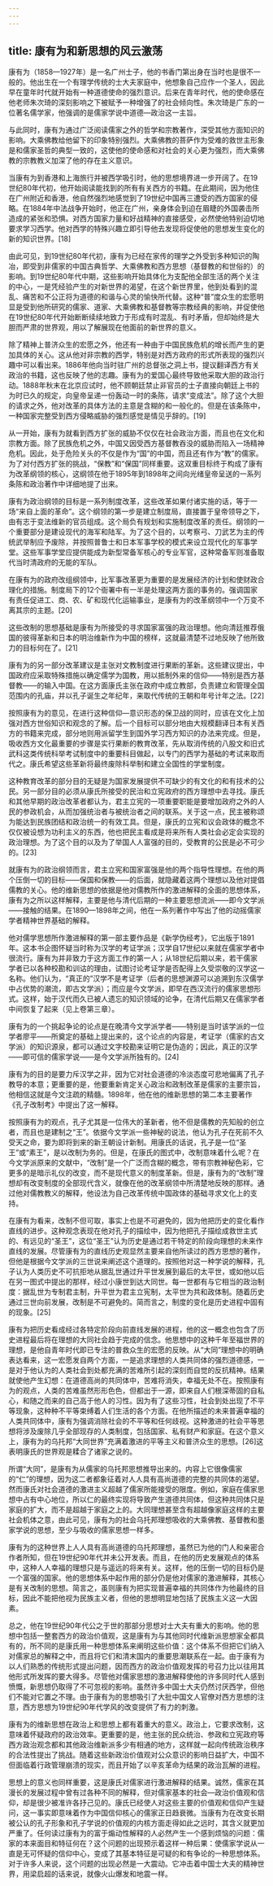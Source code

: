 ```yaml
---
---
---
```

title: 康有为和新思想的风云激荡
---



康有为（1858—1927年）是一名广州士子，他的书香门第出身在当时也是很不一般的。他出生在一个有理学传统的士大夫家庭中，他想象自己应作一个圣人，因此早在童年时代就开始有一种道德使命的强烈意识。后来在青年时代，他的使命感在他老师朱次琦的深刻影响之下被赋予一种增强了的社会倾向性。朱次琦是广东的一位著名儒学家，他强调的是儒家学说中道德—政治这一主旨。

与此同时，康有为通过广泛阅读儒家之外的哲学和宗教著作，深受其他方面知识的影响。大乘佛教给他留下的印象特别强烈。大乘佛教的菩萨作为受难的救世主形象是和儒家圣哲的典型一致的，这使他的使命感和对社会的关心更为强烈，而大乘佛教的宗教教义加深了他的存在主义意识。

当康有为到香港和上海旅行并被西学吸引时，他的思想境界进一步开阔了。在19世纪80年代初，他开始阅读能找到的所有有关西方的书籍。在此期间，因为他住在广州附近和香港，他自然强烈地感觉到了19世纪中国再三遭受的西方国家的侵略。在1884年中法战争开始时，他正在广州，亲身体会到迫在眉睫的外国袭击所造成的紧张和恐惧。对西方国家力量和好战精神的直接感受，必然使他特别迫切地要求学习西学。他对西学的特殊兴趣立即引导他去发现将促使他的思想发生变化的新的知识世界。[18]

由此可见，到19世纪80年代初，康有为已经在家传的理学之外受到多种知识的陶冶，即受到非儒家的中国古典哲学、大乘佛教和西方思想（基督教的和世俗的）的影响。到19世纪80年代中期，这些影响开始具体化为支配他全部生活的两个关注的中心，一是凭经验产生的对新世界的渴望，在这个新世界里，他到处看到的混乱、痛苦和不公正将为道德的和谐与心灵的愉快所代替。这种“普”度众生的宏愿明显是受到他所研究的儒家、道家、大乘佛教和基督教等宗教经典的影响，并促使他在19世纪80年代开始断断续续地致力于形成有时混乱、有时矛盾，但却始终是大胆而严肃的世界观，用以了解展现在他面前的新世界的意义。

除了精神上普济众生的宏愿之外，他还有一种由于中国民族危机的增长而产生的更加具体的关心。这从他对非宗教的西学，特别是对西方政府的形式所表现的强烈兴趣中可以看出来。1886年他向当时驻广州的总督张之洞上书，提议翻译西方有关政治的书籍，这也反映了他的志趣。康有为的爱国心最终导致他采取大胆的政治行动。1888年秋末在北京应试时，他不顾朝廷禁止非官员的士子直接向朝廷上书的为时已久的规定，向皇帝呈递一份轰动一时的条陈，请求“变成法”。除了这个大胆的请求之外，他对改革的具体方法的主意是含糊的和一般化的。但是在该条陈中，一种国家完整受到西方侵略威胁的强烈感觉是情见乎辞的。[19]

从一开始，康有为就看到西方扩张的威胁不仅仅在社会政治方面，而且也在文化和宗教方面。除了民族危机之外，中国又因受西方基督教吞没的威胁而陷入一场精神危机。因此，处于危险关头的不仅是作为“国”的中国，而且还有作为“教”的儒家。为了对付西方扩张的挑战，“保教”和“保国”同样重要。这双重目标终于构成了康有为改革纲领的核心，这纲领在他于1895年到1898年之间向光绪皇帝呈送的一系列条陈和政治著作中详细地提了出来。

康有为政治纲领的目标是一系列制度改革，这些改革如果付诸实施的话，等于一场“来自上面的革命”。这个纲领的第一步是建立制度局，直接置于皇帝领导之下，由有志于变法维新的官员组成。这个局负有规划和实施制度改革的责任。纲领的一个重要部分是建设现代的海军和陆军。为了这个目的，以考察弓、刀武艺为主的传统武举制应予废除，并按照普鲁士和日本军事学校的模式来设立现代化的军事学堂。这些军事学堂应提供能成为新型常备军核心的专业军官，这种常备军则准备取代当时清政府的无能的军队。

在康有为的政府改组纲领中，比军事改革更为重要的是发展经济的计划和使财政合理化的措施。制度局下的12个衙署中有一半是处理这两方面的事务的。强调国家有责任促进工、商、农、矿和现代化运输事业，是康有为的改革纲领中一个万变不离其宗的主题。[20]

这些改制的思想基础是康有为所接受的寻求国家富强的政治理想。他向清廷推荐俄国的彼得革新和日本的明治维新作为中国的榜样，这就最清楚不过地反映了他所致力的目标何在了。[21]

康有为的另一部分改革建议是主张对文教制度进行果断的革新。这些建议提出，中国政府应采取特殊措施以确定儒学为国教，用以抵制外来的信仰——特别是西方基督教——的输入中国。在这方面康氏主张在政府中成立教部，负责建立和管理全国范围内的孔庙，并以孔子诞生之年纪年，来取代传统的王朝和年号计年之法。[22]

按照康有为的意见，在进行这种信仰—意识形态的保卫战的同时，应该在文化上加强对西方世俗知识和观念的了解。后一个目标可以部分地由大规模翻译日本有关西方的书籍来完成，部分地则用派留学生到国外学习西方知识的办法来完成。但是，吸收西方文化最重要的步骤是实行果断的教育改革，先从取消传统的八股文和旧式武科这类传统科举考试制度中的重要科目做起，以专门的西学为基础的考试来取而代之。康氏希望这些革新将最终废除科举制和建立全国性的学堂制度。

这种教育改革的部分目的无疑是为国家发展提供不可缺少的有文化的和有技术的公民。另一部分目的必须从康氏所接受的民治和立宪政府的西方理想中去寻找。康氏和其他早期的政治改革者都认为，君主立宪的一项重要职能是要增加政府之外的人民的参政机会，从而加强统治者与被统治者之间的联系。关于这一点，民主被称颂为能达到民族团结和政治统一的有效工具。但是，康氏的立宪和议会政体的概念不仅仅被设想为功利主义的东西，他也把民主看成是将来所有人类社会必定会实现的政治理想。为了这个目的以及为了举国人人富强的目的，受教育的公民是必不可少的。[23]

就康有为的政治纲领而言，君主立宪和国家富强是他的两个指导性理想。在他的两个压倒一切的目标——保国和保教——的后面，就隐藏着这两个理想以及他对提倡儒教的关心。他的维新思想的依据是他对儒教所作的激进解释的全面的思想体系，康有为之所以这样解释，主要是他与清代后期的一种主要思想流派——即今文学派——接触的结果。在1890—1898年之间，他在一系列著作中写出了他的动摇儒家学者精神世界基础的解释。

他对儒学思想所作激进解释的第一部主要作品是《新学伪经考》，它出版于1891年。这本书企图怀疑当时称为汉学的考证学派；汉学自17世纪以来就在儒家学者中很流行。康有为并非致力于这方面工作的第一人；从18世纪后期以来，若干儒家学者已以各种校勘和训诂的理由，试图讨论考证学是否配得上久受崇敬的汉学这一名称。他们认为，“真正的”汉学不是考证学（后者的思想渊源可以追溯到东汉儒学中占优势的潮流，即古文学派）；而应是今文学派，即早在西汉流行的儒家思想形式。这样，始于汉代而久已被人遗忘的知识领域的论争，在清代后期又在儒家学者中间恢复了起来（见上卷第三章）。

康有为的一个挑起争论的论点是在晚清今文学派学者——特别是当时该学派的一位学者廖平——所奠定的基础上提出来的，这个论点的内容是，考证学（儒家的古文学派）的知识源泉，都可以通过文字校勘来证明它是伪造的；因此，真正的汉学——即可信的儒家学说——是今文学派所独有的。[24]

康有为的目的是要力斥汉学之非，因为它对社会道德的冷淡态度可悲地偏离了孔子教导的本意；更重要的是，他要重新肯定关心政治和政制改革是儒家的主要宗旨，他相信这就是今文注疏的精髓。1898年，他在他的维新思想的第二本主要著作《孔子改制考》中提出了这一解释。

按照康有为的观点，孔子尤其是一位伟大的革新者，他不但是儒教的先知般的创立者，而且也是建制之“王”。依据今文学派一些神秘的说法，他认为孔子在死前不久受天之命，要为即将到来的新王朝设计新制。用康氏的话说，孔子是一位“圣王”或“素王”，是以改制为务的。但是，在康氏的图式中，改制意味着什么呢？在今文学派原来的文献中，“改制”是一个广泛而含糊的概念，带有宗教神秘色彩，它更多的是暗示礼仪的改变，而不是现代意义的制度革新。但是，康有为的“改制”理想却有改变制度的全部现代含义，就像在他的改革纲领中所清楚地反映的那样。通过他对儒教教义的解释，他设法为自己改革传统中国政体的基础寻求文化上的支持。

在康有为看来，改制不但可取，事实上也是不可避免的，因为他把历史的变化看作直线的进步。这种观念表现在他对孔子的描绘中，因为他把孔子描绘成救世主式的、有远见的“圣王”，这位“圣王”认为历史是通过若干特定的阶段向理想的未来作直线的发展。尽管康有为的直线历史观显然主要来自他所读过的西方思想的著作，但他是根据今文学派的三世说来阐述这个道理的。按照他对这一种学说的解释，孔子认为人类历史不可抗拒地从据乱世通过升平世发展到最后的太平世，或如他以后在另一图式中提出的那样，经过小康世到达大同世。每一世都有与它相当的政治制度：据乱世为专制君主制，升平世为君主立宪制，太平世为共和政体制。随着历史通过三世向前发展，改制是不可避免的。简而言之，制度的变化是历史进程中固有的现象。[25]

康有为把历史看成经过各特定阶段向前直线发展的进程，他的这一概念也包含了历史进程最后将在理想的大同社会趋于完成的信念。他思想中的这种千年至福世界的理想，是他自青年时代即已专注的普救众生的宏愿的反映。从“大同”理想中的明确表达看来，这一宏愿发自两个方面，一是追求理想的人类共同体的强烈道德感，一是对于他认为的人类社会到处都充满的苦难所引起的深刻而自觉的反抗精神。结果就使他产生幻想：在道德高尚的共同体中，苦难将消失，幸福无处不在。按照康有为的观点，人类的苦难虽然形形色色，但都出于一源，即来自人们根深蒂固的自私心，和随之而来的自己高于他人的习性。因为有了这些习性，社会到处出现了不平等现象，这种种不平等束缚着人们生活的各个方面。在他所描述的未来普遍幸福的人类共同体中，康有为强调消除社会的不平等和任何歧视。这种激进的社会平等思想将涉及废除几乎全部现存的人类制度，包括国家、私有财产和家庭。在这个意义上，康有为的乌托邦“大同世界”充满着激进的平等主义和普济众生的思想。[26]这表明康氏的世界观是糅合了诸家之说的。

所谓“大同”，是康有为从儒家的乌托邦思想推导出来的。内容上它很像儒家的“仁”的理想，因为这二者都象征着对人人具有高尚道德的完整的共同体的渴望。然而康氏对社会道德的激进主义超越了儒家所能接受的限度。例如，家庭在儒家思想中占有中心地位，所以仁的最终实现将导致产生道德共同体，但这种共同体只是家庭的扩大，而不是超越于家庭之上的。大同理想甚至含有超越像家庭这样的主要社会机体之意，由此可见，康有为的社会乌托邦理想吸收的大乘佛教、基督教和墨家学说的思想，至少与吸收的儒家思想一样多。

康有为的这种世界上人人具有高尚道德的乌托邦理想，虽然已为他的门人和亲密合作者所知，但在19世纪90年代并未公开发表。而且，在他的历史发展观点的体系中，这种人人幸福的理想只是与遥远的将来有关。这样，他的压倒一切的目标仍是一个富强的国家。他的思想体系中起作用的部分仍是他对儒家的激进解释，其核心是有关改制的思想。简言之，虽则康有为把实现普遍幸福的共同体作为他最终的目标，因此不能把他视为民族主义者，但他的思想明显地包括了民族主义这一大因素。

总之，他在19世纪90年代公之于世的那部分思想对士大夫有重大的影响。他的思想中包括一整套西方的政治价值观，这是康有为与其他同时代维新派思想家全都具有的，所不同的是康氏用一种思想体系来阐明这些价值：这个体系不但把它们纳入对儒家总的解释之中，而且将它们和清末国内的重要思潮联系在一起。由于康有为以人们熟悉的传统形式提出问题，因而西方的政治价值观发挥的号召力比以往用其他形式所发挥的要大得多。尽管他对儒家思想的激进解释使他的许多同时代人感到愤慨，新思想仍取得了不可忽视的影响。虽然许多中国士大夫仍然讨厌西学，但他们不能对它置之不理。由于康有为的思想吸引了大批中国文人官僚对西方思想的注意，西方思想为19世纪90年代学风的改变提供了有力的刺激。

康有为的维新思想在政治上和思想上都有着重大的意义。政治上，它要求改制，这意味着怀疑政府的政治效率。更重要的是，他主张的民众统治、参政和立宪政府等西方政治观念都和其他政治维新派多少有相通的地方，这样就一起向传统政治秩序的合法性提出了挑战。随着这些新政治价值观对公众意识的影响日益扩大，中国不但面临着行政管理崩溃的现实，而且开始了以辛亥革命为结果的政治瓦解的进程。

思想上的意义也同样重要，这是康氏对儒家进行激进解释的结果。诚然，儒家在其漫长的发展过程中曾有过各种不同的解释，但对儒家基本的社会—政治价值观和信仰，却是很少被准许各抒己见的。康氏已经使人对这些主要的价值观和信仰产生疑问，这一事实即意味着作为中国信仰核心的儒家正日趋衰微。当康有为在改变长期被公认的孔子形象和孔子学说的价值观的内核方面走得如此之远时，其含义就更加严重了。任何读过康有为的富于煽动性解释的人必然产生一个感到烦恼的问题：儒家的本来面目和特征何在？这个问题的出现预示着这样一种后果：使儒家学说从一直是无可怀疑的信仰中心，变成了其基本特征是可疑的和有争论的一种思想体系。对于许多人来说，这个问题的出现必然是一大震动。它冲击着中国士大夫的精神世界，用梁启超的话来说，就像火山爆发和地震一样。